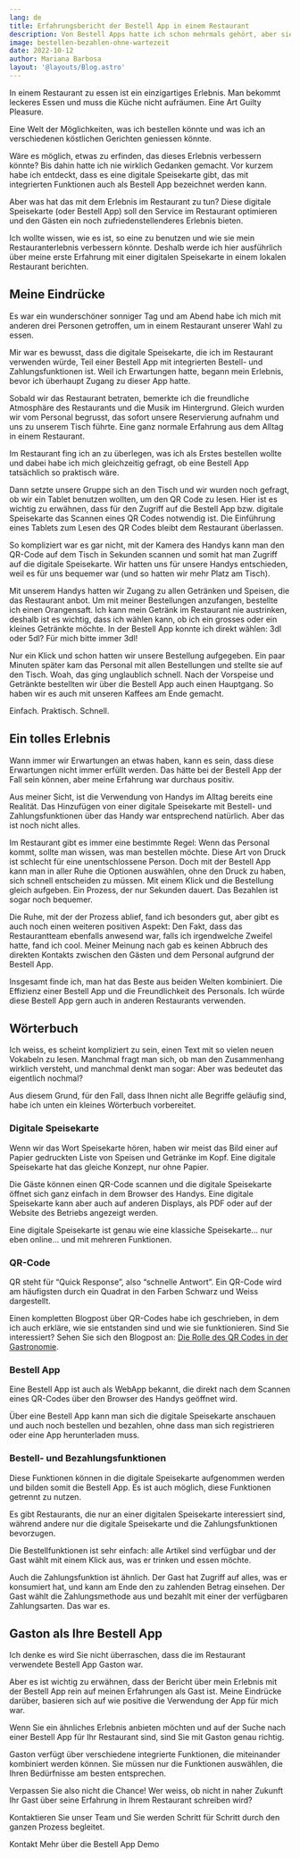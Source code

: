 ```yaml
---
lang: de
title: Erfahrungsbericht der Bestell App in einem Restaurant
description: Von Bestell Apps hatte ich schon mehrmals gehört, aber sie nie benutzt. Hier berichte ich nun über meine erste Erfahrung mit einer Bestell App und wie es für mich war, eine solche App zu nutzen.
image: bestellen-bezahlen-ohne-wartezeit
date: 2022-10-12
author: Mariana Barbosa
layout: '@layouts/Blog.astro'
---
```



In einem Restaurant zu essen ist ein einzigartiges Erlebnis. Man bekommt leckeres Essen und muss die Küche nicht aufräumen. Eine Art Guilty Pleasure.

Eine Welt der Möglichkeiten, was ich bestellen könnte und was ich an verschiedenen köstlichen Gerichten geniessen könnte.

Wäre es möglich, etwas zu erfinden, das dieses Erlebnis verbessern könnte? Bis dahin hatte ich nie wirklich Gedanken gemacht. Vor kurzem habe ich entdeckt, dass es eine digitale Speisekarte gibt, das mit integrierten Funktionen auch als Bestell App bezeichnet werden kann.

Aber was hat das mit dem Erlebnis im Restaurant zu tun? Diese digitale Speisekarte (oder Bestell App) soll den Service im Restaurant optimieren und den Gästen ein noch zufriedenstellenderes Erlebnis bieten.

Ich wollte wissen, wie es ist, so eine zu benutzen und wie sie mein Restauranterlebnis verbessern könnte. Deshalb werde ich hier ausführlich über meine erste Erfahrung mit einer digitalen Speisekarte in einem lokalen Restaurant berichten.

## Meine Eindrücke

Es war ein wunderschöner sonniger Tag und am Abend habe ich mich mit anderen drei Personen getroffen, um in einem Restaurant unserer Wahl zu essen.

Mir war es bewusst, dass die digitale Speisekarte, die ich im Restaurant verwenden würde, Teil einer Bestell App mit integrierten Bestell- und Zahlungsfunktionen ist. Weil ich Erwartungen hatte, begann mein Erlebnis, bevor ich überhaupt Zugang zu dieser App hatte.

Sobald wir das Restaurant betraten, bemerkte ich die freundliche Atmosphäre des Restaurants und die Musik im Hintergrund. Gleich wurden wir vom Personal begrusst, das sofort unsere Reservierung aufnahm und uns zu unserem Tisch führte. Eine ganz normale Erfahrung aus dem Alltag in einem Restaurant.

Im Restaurant fing ich an zu überlegen, was ich als Erstes bestellen wollte und dabei habe ich mich gleichzeitig gefragt, ob eine Bestell App tatsächlich so praktisch wäre.

Dann setzte unsere Gruppe sich an den Tisch und wir wurden noch gefragt, ob wir ein Tablet benutzen wollten, um den QR Code zu lesen. Hier ist es wichtig zu erwähnen, dass für den Zugriff auf die Bestell App bzw. digitale Speisekarte das Scannen eines QR Codes notwendig ist. Die Einführung eines Tablets zum Lesen des QR Codes bleibt dem Restaurant überlassen.

So kompliziert war es gar nicht, mit der Kamera des Handys kann man den QR-Code auf dem Tisch in Sekunden scannen und somit hat man Zugriff auf die digitale Speisekarte. Wir hatten uns für unsere Handys entschieden, weil es für uns bequemer war (und so hatten wir mehr Platz am Tisch).

Mit unserem Handys hatten wir Zugang zu allen Getränken und Speisen, die das Restaurant anbot. Um mit meiner Bestellungen anzufangen, bestellte ich einen Orangensaft. Ich kann mein Getränk im Restaurant nie austrinken, deshalb ist es wichtig, dass ich wählen kann, ob ich ein grosses oder ein kleines Getränkte möchte. In der Bestell App konnte ich direkt wählen: 3dl oder 5dl? Für mich bitte immer 3dl!

Nur ein Klick und schon hatten wir unsere Bestellung aufgegeben. Ein paar Minuten später kam das Personal mit allen Bestellungen und stellte sie auf den Tisch. Woah, das ging unglaublich schnell. Nach der Vorspeise und Getränkte bestellten wir über die Bestell App auch einen Hauptgang. So haben wir es auch mit unseren Kaffees am Ende gemacht.

Einfach. Praktisch. Schnell.

## Ein tolles Erlebnis

Wann immer wir Erwartungen an etwas haben, kann es sein, dass diese Erwartungen nicht immer erfüllt werden. Das hätte bei der Bestell App der Fall sein können, aber meine Erfahrung war durchaus positiv.

Aus meiner Sicht, ist die Verwendung von Handys im Alltag bereits eine Realität. Das Hinzufügen von einer digitale Speisekarte mit Bestell- und Zahlungsfunktionen über das Handy war entsprechend natürlich. Aber das ist noch nicht alles.

Im Restaurant gibt es immer eine bestimmte Regel: Wenn das Personal kommt, sollte man wissen, was man bestellen möchte. Diese Art von Druck ist schlecht für eine unentschlossene Person. Doch mit der Bestell App kann man in aller Ruhe die Optionen auswählen, ohne den Druck zu haben, sich schnell entscheiden zu müssen. Mit einem Klick und die Bestellung gleich aufgeben. Ein Prozess, der nur Sekunden dauert. Das Bezahlen ist sogar noch bequemer.

Die Ruhe, mit der der Prozess ablief, fand ich besonders gut, aber gibt es auch noch einen weiteren positiven Aspekt: Den Fakt, dass das Restaurantteam ebenfalls anwesend war, falls ich irgendwelche Zweifel hatte, fand ich cool. Meiner Meinung nach gab es keinen Abbruch des direkten Kontakts zwischen den Gästen und dem Personal aufgrund der Bestell App.

Insgesamt finde ich, man hat das Beste aus beiden Welten kombiniert. Die Effizienz einer Bestell App und die Freundlichkeit des Personals. Ich würde diese Bestell App gern auch in anderen Restaurants verwenden.

## Wörterbuch

Ich weiss, es scheint kompliziert zu sein, einen Text mit so vielen neuen Vokabeln zu lesen. Manchmal fragt man sich, ob man den Zusammenhang wirklich versteht, und manchmal denkt man sogar: Aber was bedeutet das eigentlich nochmal?

Aus diesem Grund, für den Fall, dass Ihnen nicht alle Begriffe geläufig sind, habe ich unten ein kleines Wörterbuch vorbereitet.

### Digitale Speisekarte

Wenn wir das Wort Speisekarte hören, haben wir meist das Bild einer auf Papier gedruckten Liste von Speisen und Getränke im Kopf. Eine digitale Speisekarte hat das gleiche Konzept, nur ohne Papier.

Die Gäste können einen QR-Code scannen und die digitale Speisekarte öffnet sich ganz einfach in dem Browser des Handys. Eine digitale Speisekarte kann aber auch auf anderen Displays, als PDF oder auf der Website des Betriebs angezeigt werden.

Eine digitale Speisekarte ist genau wie eine klassiche Speisekarte... nur eben online... und mit mehreren Funktionen.

### QR-Code

QR steht für “Quick Response”, also “schnelle Antwort”. Ein QR-Code wird am häufigsten durch ein Quadrat in den Farben Schwarz und Weiss dargestellt.

Einen kompletten Blogpost über QR-Codes habe ich geschrieben, in dem ich auch erkläre, wie sie entstanden sind und wie sie funktionieren. Sind Sie interessiert? Sehen Sie sich den Blogpost an: [Die Rolle des QR Codes in der Gastronomie](/de/qr-code).

### Bestell App

Eine Bestell App ist auch als WebApp bekannt, die direkt nach dem Scannen eines QR-Codes über den Browser des Handys geöffnet wird.

Über eine Bestell App kann man sich die digitale Speisekarte anschauen und auch noch bestellen und bezahlen, ohne dass man sich registrieren oder eine App herunterladen muss.

### Bestell- und Bezahlungsfunktionen

Diese Funktionen können in die digitale Speisekarte aufgenommen werden und bilden somit die Bestell App. Es ist auch möglich, diese Funktionen getrennt zu nutzen.

Es gibt Restaurants, die nur an einer digitalen Speisekarte interessiert sind, während andere nur die digitale Speisekarte und die Zahlungsfunktionen bevorzugen.

Die Bestellfunktionen ist sehr einfach: alle Artikel sind verfügbar und der Gast wählt mit einem Klick aus, was er trinken und essen möchte.

Auch die Zahlungsfunktion ist ähnlich. Der Gast hat Zugriff auf alles, was er konsumiert hat, und kann am Ende den zu zahlenden Betrag einsehen. Der Gast wählt die Zahlungsmethode aus und bezahlt mit einer der verfügbaren Zahlungsarten. Das war es.

## Gaston als Ihre Bestell App

Ich denke es wird Sie nicht überraschen, dass die im Restaurant verwendete Bestell App Gaston war.

Aber es ist wichtig zu erwähnen, dass der Bericht über mein Erlebnis mit der Bestell App rein auf meinen Erfahrungen als Gast ist. Meine Eindrücke darüber, basieren sich auf wie positive die Verwendung der App für mich war.

Wenn Sie ein ähnliches Erlebnis anbieten möchten und auf der Suche nach einer Bestell App für Ihr Restaurant sind, sind Sie mit Gaston genau richtig.

Gaston verfügt über verschiedene integrierte Funktionen, die miteinander kombiniert werden können. Sie müssen nur die Funktionen auswählen, die Ihren Bedürfnisse am besten entsprechen.

Verpassen Sie also nicht die Chance! Wer weiss, ob nicht in naher Zukunft Ihr Gast über seine Erfahrung in Ihrem Restaurant schreiben wird?

Kontaktieren Sie unser Team und Sie werden Schritt für Schritt durch den ganzen Prozess begleitet.

<ButtonList>
  <ButtonLink href="/de/kontakt/">Kontakt</ButtonLink>
  <ButtonLink href="/de/restaurant-bestell-app/">
    Mehr über die Bestell App
  </ButtonLink>
  <ButtonLink href="/de/demo/">Demo</ButtonLink>
</ButtonList>
